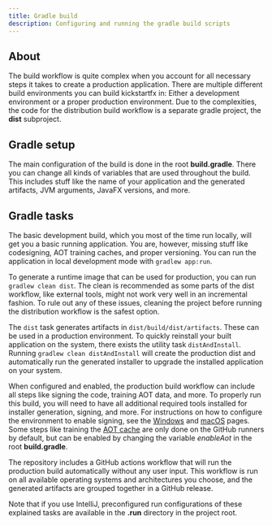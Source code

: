 ```yaml
---
title: Gradle build
description: Configuring and running the gradle build scripts
---
```


## About

The build workflow is quite complex when you account for all necessary steps it takes to create a production application. There are multiple different build environments you can build kickstartfx in: Either a development environment or a proper production environment. Due to the complexities, the code for the distribution build workflow is a separate gradle project, the **dist** subproject.

## Gradle setup

The main configuration of the build is done in the root **build.gradle**. There you can change all kinds of variables that are used throughout the build. This includes stuff like the name of your application and the generated artifacts, JVM arguments, JavaFX versions, and more.

## Gradle tasks

The basic development build, which you most of the time run locally, will get you a basic running application. You are, however, missing stuff like codesigning, AOT training caches, and proper versioning. You can run the application in local development mode with `gradlew app:run`.

To generate a runtime image that can be used for production, you can run `gradlew clean dist`. The clean is recommended as some parts of the dist workflow, like external tools, might not work very well in an incremental fashion. To rule out any of these issues, cleaning the project before running the distribution workflow is the safest option.

The `dist` task generates artifacts in `dist/build/dist/artifacts`. These can be used in a production environment. To quickly reinstall your built application on the system, there exists the utility task `distAndInstall`. Running `gradlew clean distAndInstall` will create the production dist and automatically run the generated installer to upgrade the installed application on your system.

When configured and enabled, the production build workflow can include all steps like signing the code, training AOT data, and more. To properly run this build, you will need to have all additional required tools installed for installer generation, signing, and more. For instructions on how to configure the environment to enable signing, see the [Windows](windows-signing) and [macOS](/notarization) pages. Some steps like training the [AOT cache](/aot) are only done on the GitHub runners by default, but can be enabled by changing the variable *enableAot* in the root **build.gradle**.

The repository includes a GitHub actions workflow that will run the production build automatically without any user input. This workflow is run on all available operating systems and architectures you choose, and the generated artifacts are grouped together in a GitHub release.

Note that if you use IntelliJ, preconfigured run configurations of these explained tasks are available in the **.run** directory in the project root.

